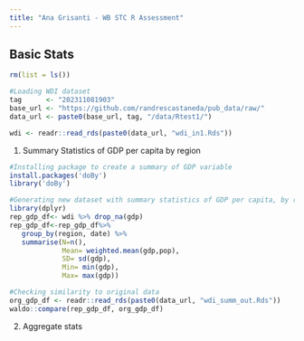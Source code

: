 ```yaml
---
title: "Ana Grisanti - WB STC R Assessment"
---
```


## Basic Stats

```r
rm(list = ls())

#Loading WDI dataset
tag      <- "202311081903"
base_url <- "https://github.com/randrescastaneda/pub_data/raw/"
data_url <- paste0(base_url, tag, "/data/Rtest1/")

wdi <- readr::read_rds(paste0(data_url, "wdi_in1.Rds"))
```

1.  Summary Statistics of GDP per capita by region

```r
#Installing package to create a summary of GDP variable
install.packages('doBy')
library('doBy')

#Generating new dataset with summary statistics of GDP per capita, by region and year
library(dplyr)
rep_gdp_df<- wdi %>% drop_na(gdp)
rep_gdp_df<-rep_gdp_df%>%
   group_by(region, date) %>%
   summarise(N=n(),
             Mean= weighted.mean(gdp,pop),
             SD= sd(gdp),
             Min= min(gdp),
             Max= max(gdp))

#Checking similarity to original data
org_gdp_df <- readr::read_rds(paste0(data_url, "wdi_summ_out.Rds"))
waldo::compare(rep_gdp_df, org_gdp_df)
```

2.  Aggregate stats

```r

```
